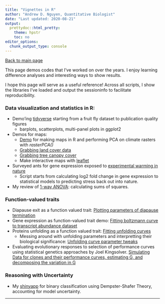 ```yaml
---
title: "Vignettes in R"
author: "Andrew D. Nguyen, Quantitative Biologist"
date: "Last updated: 2020-08-21"
output:
  prettydoc::html_pretty:
    theme: hpstr
    toc: no
editor_options: 
  chunk_output_type: console
---
```


[Back to main page](https://adnguyen.github.io/)

This page demos codes that I've worked on over the years. I enjoy learning difference analyses and interesting ways to show results. 

I hope this page will serve as a useful reference! Across all scripts, I show the libraries I've loaded and output the sessioninfo to facilitate reproducibility. 

### Data visualization and statistics in R:     

* Demo'ing [tidyverse](ggplot.html) starting from a fruit fly dataset to publication quality figures
  * barplots, scatterplots, multi-panel plots in ggplot2   

* Demos for maps:      
    * [Demo](RasterPCA_demo.html) for making maps in R and performing PCA on climate rasters with *rasterPCA()*       
    * [Grabbing land cover data](20160219_grabbing_land_cover_data.html)   
    * [Grabbing tree canopy cover](2017-03-06_tree_cover.html)    
    * Make interactive maps with [leaflet](Leaflet_code.html)

* Surveyed ants for gene expression exposed to [experimental warming in nature](20170508_stressed_ants_report_forSHC_NJG.html)  
    * Script starts from calculating log2 fold change in gene expression to statistical models to predicting stress back out into nature.   

* My review of [1-way ANOVA](20170601_ANOVA_vignette.html): calculating sums of squares.

### Function-valued traits  

* Diapause exit as a function valued trait: [Plotting parameters of diapause termination](2018-01-10_phases_of_diapause_exit.html)
* Gene expression as function-valued trait demo: [Fitting boltzmann curve to transcript abundance dataset](Function_valued_traits.html)    
* Proteins unfolding as a function valued trait: [Fitting unfolding curves](20170411_prelim_analyses_pog_aph_proteomics.html)      
    * Messing around with unfolding parameters and interpretting their biological significance: [Unfolding curve parameter tweaks](2020-03-12_unfolding_curves.html)    
* Evaluating evolutionary responses to selection of performance curves using statistical genetics approaches by Joel Kingsolver. [Simulating Data for clones and their performance curves, estimating G, and decomposing the variation in G](2018-01-10_simulate_perf_curves.html)

### Reasoning with Uncertainty   

* My [shinyapp](https://antdrewdnguyen.shinyapps.io/dempster_shafer/) for binary classification using Dempster-Shafer Theory, accounting for model uncertainty. 



---------



